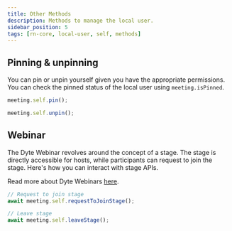 ```yaml
---
title: Other Methods
description: Methods to manage the local user.
sidebar_position: 5
tags: [rn-core, local-user, self, methods]
---
```


## Pinning & unpinning

You can pin or unpin yourself given you have the appropriate permissions. You
can check the pinned status of the local user using `meeting.isPinned`.

```ts
meeting.self.pin();
```

```ts
meeting.self.unpin();
```

## Webinar

The Dyte Webinar revolves around the concept of a stage. The stage is directly
accessible for hosts, while participants can request to join the stage. Here's
how you can interact with stage APIs.

Read more about Dyte Webinars
[here](https://dyte.io/blog/introducing-dyte-webinar/).

```ts
// Request to join stage
await meeting.self.requestToJoinStage();

// Leave stage
await meeting.self.leaveStage();
```
